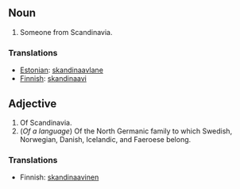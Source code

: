==Noun==

#Someone from Scandinavia.

===Translations===
*[[Estonian]]: [[skandinaavlane]]
*[[Finnish]]: [[skandinaavi]]

==Adjective==

#Of Scandinavia.
#(''Of a language'') Of the North Germanic family to which Swedish, Norwegian, Danish, Icelandic, and Faeroese belong.

===Translations===
*Finnish: [[skandinaavinen]]